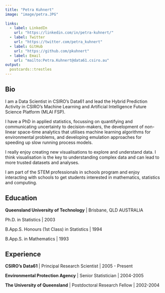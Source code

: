 ```yaml
---
title: "Petra Kuhnert"
image: "image/petra.JPG"
 
links:
  - label: LinkedIn
    url: "https://linkedin.com/in/petra-kuhnert/"
  - label: Twitter
    url: "https://twitter.com/petra_kuhnert"
  - label: GitHub
    url: "https://github.com/pkuhnert"
  - label: Email
    url: "mailto:Petra.Kuhnert@data61.csiro.au"
output:
  postcards::trestles
---
```

  

## Bio
  
I am a Data Scientist in CSIRO's Data61 and lead the Hybrid Prediction Activity in CSIRO's Machine Learning and Artificial Intelligence Future Science Platform (MLAI FSP). 

I have a PhD in applied statistics, focussing on quantifying and communicating uncertainty to decision-makers, the development of non-linear space-time analytics that utilises machine learning algorithms for environmental problems, and developing emulation approaches for speeding up slow running process models.

I really enjoy creating new visualisations to explore and understand data. I think visualisation is the key to understanding complex data and can lead to more trusted datasets and analyses.

I am part of the STEM professionals in schools program and enjoy interacting with schools to get students interested in mathematics, statistics and computing. 

## Education

**Queensland University of Technology** | Brisbane, QLD AUSTRALIA

Ph.D. in Statistics | 2003

B.App.S. Honours (1st Class) in Statistics | 1994

B.App.S. in Mathematics | 1993

## Experience

**CSIRO's Data61** | Principal Research Scientist | 2005 - Present

**Environmental Protection Agency** | Senior Statistician | 2004-2005

**The University of Queensland** | Postdoctoral Research Fellow | 2002-2004